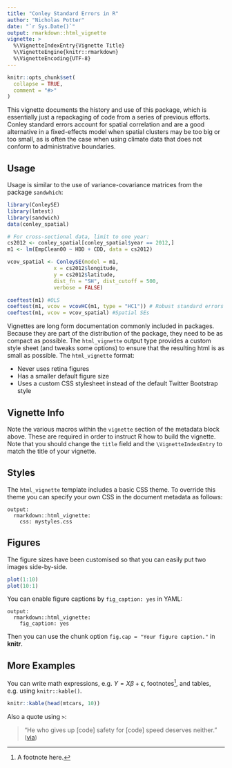 ```yaml
---
title: "Conley Standard Errors in R"
author: "Nicholas Potter"
date: "`r Sys.Date()`"
output: rmarkdown::html_vignette
vignette: >
  %\VignetteIndexEntry{Vignette Title}
  %\VignetteEngine{knitr::rmarkdown}
  %\VignetteEncoding{UTF-8}
---
```


```r
knitr::opts_chunk$set(
  collapse = TRUE,
  comment = "#>"
)
```

This vignette documents the history and use of this package, which is essentially just a repackaging of code from a series of previous efforts. Conley standard errors account for spatial correlation and are a good alternative in a fixed-effects model when spatial clusters may be too big or too small, as is often the case when using climate data that does not conform to administrative boundaries.

## Usage

Usage is similar to the use of variance-covariance matrices from the package `sandwhich`:

```r
library(ConleySE)
library(lmtest)
library(sandwich)
data(conley_spatial)

# For cross-sectional data, limit to one year:
cs2012 <- conley_spatial[conley_spatial$year == 2012,]
m1 <- lm(EmpClean00 ~ HDD + CDD, data = cs2012)

vcov_spatial <- ConleySE(model = m1,
               x = cs2012$longitude,
               y = cs2012$latitude,
               dist_fn = "SH", dist_cutoff = 500, 
               verbose = FALSE) 

coeftest(m1) #OLS
coeftest(m1, vcov = vcovHC(m1, type = "HC1")) # Robust standard errors as in Stata
coeftest(m1, vcov = vcov_spatial) #Spatial SEs
```




Vignettes are long form documentation commonly included in packages. Because they are part of the distribution of the package, they need to be as compact as possible. The `html_vignette` output type provides a custom style sheet (and tweaks some options) to ensure that the resulting html is as small as possible. The `html_vignette` format:

- Never uses retina figures
- Has a smaller default figure size
- Uses a custom CSS stylesheet instead of the default Twitter Bootstrap style

## Vignette Info

Note the various macros within the `vignette` section of the metadata block above. These are required in order to instruct R how to build the vignette. Note that you should change the `title` field and the `\VignetteIndexEntry` to match the title of your vignette.

## Styles

The `html_vignette` template includes a basic CSS theme. To override this theme you can specify your own CSS in the document metadata as follows:

    output: 
      rmarkdown::html_vignette:
        css: mystyles.css

## Figures

The figure sizes have been customised so that you can easily put two images side-by-side. 

```r
plot(1:10)
plot(10:1)
```

You can enable figure captions by `fig_caption: yes` in YAML:

    output:
      rmarkdown::html_vignette:
        fig_caption: yes

Then you can use the chunk option `fig.cap = "Your figure caption."` in **knitr**.

## More Examples

You can write math expressions, e.g. $Y = X\beta + \epsilon$, footnotes^[A footnote here.], and tables, e.g. using `knitr::kable()`.

```r
knitr::kable(head(mtcars, 10))
```

Also a quote using `>`:

> "He who gives up [code] safety for [code] speed deserves neither."
([via](https://twitter.com/hadleywickham/status/504368538874703872))

